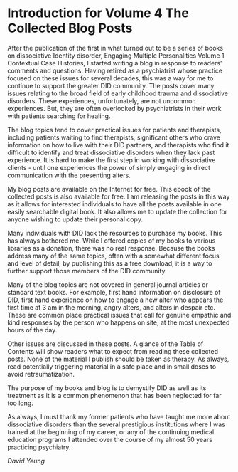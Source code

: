 # Introduction for Volume 4 The Collected Blog Posts {-}

After the publication of the first in what turned out to be a series of books on dissociative Identity disorder, Engaging Multiple Personalities Volume 1 Contextual Case Histories, I started writing a blog in response to readers’ comments and questions. Having retired as a psychiatrist whose practice focused on these issues for several decades, this was a way for me to continue to support the greater DID community. 
The posts cover many issues relating to the broad field of early childhood trauma and dissociative disorders. These experiences, unfortunately, are not uncommon experiences. But, they are often overlooked by psychiatrists in their work with patients searching for healing.

The blog topics tend to cover practical issues for patients and therapists, including patients waiting to find therapists, significant others who crave information on how to live with their DID partners, and therapists who find it difficult to identify and treat dissociative disorders when they lack past experience. It is hard to make the first step in working with dissociative clients - until one experiences the power of simply engaging in direct communication with the presenting alters.

My blog posts are available on the Internet for free.  This ebook of the collected posts is also available for free. I am releasing the posts in this way as it allows for interested individuals to have all the posts available in one easily searchable digital book.  It also allows me to update the collection for anyone wishing to update their personal copy.

Many individuals with DID lack the resources to purchase my books. This has always bothered me. While I offered copies of my books to various libraries as a donation, there was no real response. Because the books address many of the same topics, often with a somewhat different focus and level of detail, by publishing this as a free download, it is a way to further support those members of the DID community.

Many of the blog topics are not covered in general journal articles or standard text books. For example, first hand information on disclosure of DID, first hand experience on how to engage a new alter who appears the first time at 3 am in the morning, angry alters, and alters in despair etc. These are common place practical issues that call for genuine empathic and kind responses by the person who happens on site, at the most unexpected hours of the day.

Other issues are discussed in these posts. A glance of the Table of Contents will show readers what to expect from reading these collected posts. None of the material I publish should be taken as therapy. As always, read potentially triggering material in a safe place and in small doses to avoid retraumatization.

The purpose of my books and blog is to demystify DID as well as its treatment as it is a common phenomenon that has been neglected for far too long.

As always, I must thank my former patients who have taught me more about dissociative disorders than the several prestigious institutions where I was trained at the beginning of my career, or any of the continuing medical education programs I attended over the course of my almost 50 years practicing psychiatry. 

*David Yeung*
